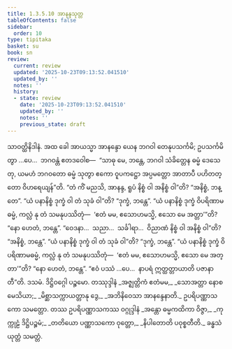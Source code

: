 ```yaml
---
title: 1.3.5.10 အာနန္ဒသုတ္တ
tableOfContents: false
sidebar:
  order: 10
type: tipitaka
basket: su
book: sn
review:
  current: review
  updated: '2025-10-23T09:13:52.041510'
  updated_by: ''
  notes: ''
  history:
  - state: review
    date: '2025-10-23T09:13:52.041510'
    updated_by: ''
    notes: ''
    previous_state: draft
---
```



<ReviewStatus review={frontmatter.review} showDetails={true} />

<HypothesisAnnotation frontmatter={frontmatter} />

<DynamicBreadcrumb />

<Division number="159" book="sn" e="ch" v="18" p="303">

<Paragraph number="811" book="sn">
သာဝတ္ထိနိဒါနံ. အထ ခေါ အာယသ္မာ အာနန္ဒော ယေန ဘဂဝါ တေနုပသင်္ကမိ; ဥပသင်္ကမိတွာ …ပေ…  ဘဂဝန္တံ ဧတဒဝေါစ—  “သာဓု မေ, ဘန္တေ, ဘဂဝါ သံခိတ္တေန ဓမ္မံ ဒေသေတု, ယမဟံ ဘဂဝတော ဓမ္မံ သုတွာ ဧကော ဝူပကဋ္ဌော အပ္ပမတ္တော အာတာပီ ပဟိတတ္တော ဝိဟရေယျန်”တိ.
</Paragraph>

<Paragraph number="812" book="sn">
“တံ ကိံ မညသိ, အာနန္ဒ, ရူပံ နိစ္စံ ဝါ အနိစ္စံ ဝါ”တိ? “အနိစ္စံ, ဘန္တေ”. “ယံ ပနာနိစ္စံ ဒုက္ခံ ဝါ တံ သုခံ ဝါ”တိ? “ဒုက္ခံ, ဘန္တေ”. “ယံ ပနာနိစ္စံ ဒုက္ခံ ဝိပရိဏာမဓမ္မံ, ကလ္လံ နု တံ သမနုပဿိတုံ—  ‘ဧတံ မမ, ဧသောဟမသ္မိ, ဧသော မေ အတ္တာ’”တိ? “နော ဟေတံ, ဘန္တေ”. “ဝေဒနာ…  သညာ…  သင်္ခါရာ…  ဝိညာဏံ နိစ္စံ ဝါ အနိစ္စံ ဝါ”တိ? “အနိစ္စံ, ဘန္တေ”. “ယံ ပနာနိစ္စံ ဒုက္ခံ ဝါ တံ သုခံ ဝါ”တိ? “ဒုက္ခံ, ဘန္တေ”. “ယံ ပနာနိစ္စံ ဒုက္ခံ ဝိပရိဏာမဓမ္မံ, ကလ္လံ နု တံ သမနုပဿိတုံ—  ‘ဧတံ မမ, ဧသောဟမသ္မိ, ဧသော မေ အတ္တာ’”တိ? “နော ဟေတံ, ဘန္တေ”. “ဧဝံ ပဿံ …ပေ…  နာပရံ ဣတ္ထတ္တာယာတိ ပဇာနာတီ”တိ.

</Paragraph>
</Division>

<Paragraph number="813" type="center" book="sn">
ဒသမံ.



</Paragraph>

<Paragraph number="814" type="center" book="sn">
ဒိဋ္ဌိဝဂ္ဂေါ ပဉ္စမော.



</Paragraph>

<Paragraph number="815" type="center" book="sn">
တဿုဒ္ဒါနံ


</Paragraph>

<Paragraph number="816" type="verses" book="sn">
_အဇ္ဈတ္တိကံ ဧတံမမ,_  
_သောအတ္တာ နောစမေသိယာ;_  
_မိစ္ဆာသက္ကာယတ္တာနု ဒွေ,_  
_အဘိနိဝေသာ အာနန္ဒေနာတိ._  


</Paragraph>

<Paragraph number="817" type="center" book="sn">
ဥပရိပဏ္ဏာသကော သမတ္တော.



</Paragraph>

<Paragraph number="818" type="center" book="sn">
တဿ ဥပရိပဏ္ဏာသကဿ ဝဂ္ဂုဒ္ဒါနံ


</Paragraph>

<Paragraph number="819" type="verses" book="sn">
_အန္တော ဓမ္မကထိကာ ဝိဇ္ဇာ,_  
_ကုက္ကုဠံ ဒိဋ္ဌိပဉ္စမံ;_  
_တတိယော ပဏ္ဏာသကော ဝုတ္တော,_  
_နိပါတောတိ ပဝုစ္စတီတိ._  


</Paragraph>

<Paragraph number="820" type="center" book="sn">
ခန္ဓသံယုတ္တံ သမတ္တံ.
</Paragraph>